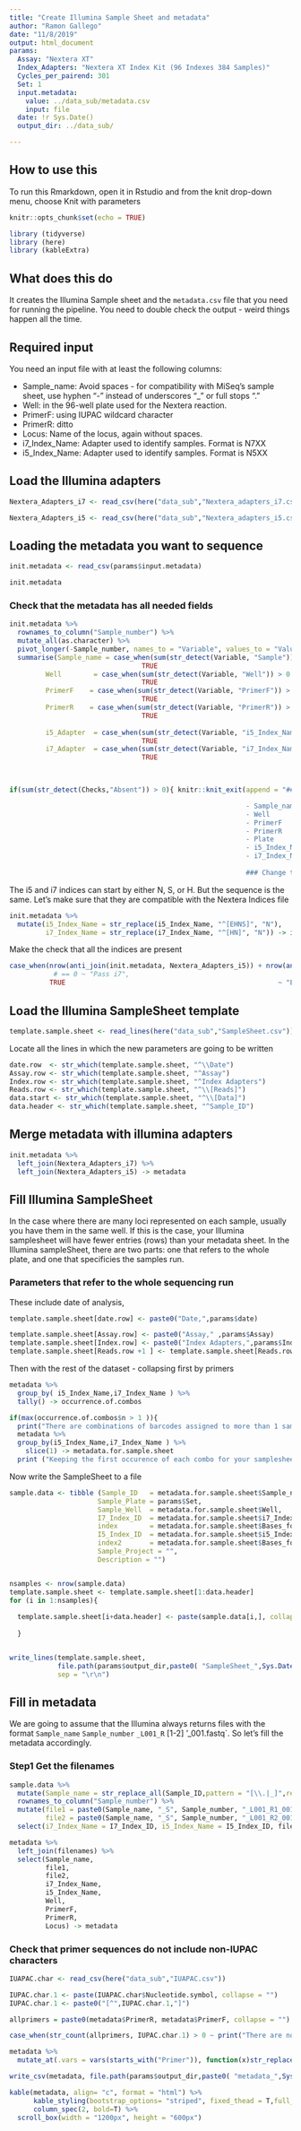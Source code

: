 ```yaml
---
title: "Create Illumina Sample Sheet and metadata"
author: "Ramon Gallego"
date: "11/8/2019"
output: html_document
params: 
  Assay: "Nextera XT"
  Index_Adapters: "Nextera XT Index Kit (96 Indexes 384 Samples)"
  Cycles_per_pairend: 301
  Set: 1
  input.metadata: 
    value: ../data_sub/metadata.csv
    input: file
  date: !r Sys.Date()
  output_dir: ../data_sub/

---
```

## How to use this

To run this Rmarkdown, open it in Rstudio and from the knit drop-down menu, choose Knit with parameters
```r
knitr::opts_chunk$set(echo = TRUE)

library (tidyverse)
library (here)
library (kableExtra)

```

## What does this do

It creates the Illumina Sample sheet and the `metadata.csv` file that you need for running the pipeline. You need to double check the output - weird things happen all the time.

## Required input

You need an input file with at least the following columns:

  - Sample_name: Avoid spaces - for compatibility with MiSeq's sample sheet, use hyphen "-" instead of underscores "_" or full stops "."
  - Well:  in the 96-well plate used for the Nextera reaction. 
  - PrimerF: using IUPAC wildcard character
  - PrimerR: ditto
  - Locus: Name of the locus, again without spaces.
  - i7_Index_Name: Adapter used to identify samples. Format is N7XX
  - i5_Index_Name: Adapter used to identify samples. Format is N5XX

## Load the Illumina adapters

```r

Nextera_Adapters_i7 <- read_csv(here("data_sub","Nextera_adapters_i7.csv"))

Nextera_Adapters_i5 <- read_csv(here("data_sub","Nextera_adapters_i5.csv")) 

```

## Loading the metadata you want to sequence

```r

init.metadata <- read_csv(params$input.metadata)

init.metadata

```

### Check that the metadata has all needed fields

```r

init.metadata %>% 
  rownames_to_column("Sample_number") %>% 
  mutate_all(as.character) %>% 
  pivot_longer(-Sample_number, names_to = "Variable", values_to = "Value") %>% 
  summarise(Sample_name = case_when(sum(str_detect(Variable, "Sample")) > 0 ~ "Present",
                                 TRUE                                    ~ "Absent"),
         Well        = case_when(sum(str_detect(Variable, "Well")) > 0 ~ "Present",
                                 TRUE                                    ~ "Absent"),
         PrimerF    = case_when(sum(str_detect(Variable, "PrimerF")) > 0 ~ "Present",
                                 TRUE                                    ~ "Absent"),
         PrimerR    = case_when(sum(str_detect(Variable, "PrimerR")) > 0 ~ "Present",
                                 TRUE                                    ~ "Absent"),
         
         i5_Adapter  = case_when(sum(str_detect(Variable, "i5_Index_Name")) > 0 ~ "Present",
                                 TRUE                                    ~ "Absent"),
         i7_Adapter  = case_when(sum(str_detect(Variable, "i7_Index_Name")) > 0 ~ "Present",
                                 TRUE                                    ~ "Absent")) -> Checks
  


if(sum(str_detect(Checks,"Absent")) > 0){ knitr::knit_exit(append = "## ERROR: Initial metadata is missing some of the key column names: 

                                                           - Sample_name
                                                           - Well
                                                           - PrimerF
                                                           - PrimerR
                                                           - Plate
                                                           - i5_Index_Name
                                                           - i7_Index_Name
                                                           
                                                           ### Change the column names / add the infromation to your csv file")}

```
The i5 and i7 indices can start by  either N, S, or H. But the sequence is the same. Let's make sure that they are compatible with the Nextera Indices file

```r

init.metadata %>% 
  mutate(i5_Index_Name = str_replace(i5_Index_Name, "^[EHNS]", "N"),
         i7_Index_Name = str_replace(i7_Index_Name, "^[HN]", "N")) -> init.metadata

```

Make the check that all the indices are present

```r

case_when(nrow(anti_join(init.metadata, Nextera_Adapters_i5)) + nrow(anti_join(init.metadata, Nextera_Adapters_i7)) == 0 ~ "All indices present in the  dataset",
           # == 0 ~ "Pass i7",
          TRUE                                                     ~ "Either some of the i5 or the i7 indices are not present in the Nextera Indices list - That will result in NAs in the final Sample Sheet")

```



## Load the Illumina SampleSheet template



```r

template.sample.sheet <- read_lines(here("data_sub","SampleSheet.csv"))

```

Locate all the lines in which the new parameters are going to be written

```r


date.row  <- str_which(template.sample.sheet, "^\\Date")
Assay.row <- str_which(template.sample.sheet, "^Assay")
Index.row <- str_which(template.sample.sheet, "^Index Adapters")
Reads.row <- str_which(template.sample.sheet, "^\\[Reads]")
data.start <- str_which(template.sample.sheet, "^\\[Data]")
data.header <- str_which(template.sample.sheet, "^Sample_ID")

```



## Merge metadata with illumina adapters

```r

init.metadata %>% 
  left_join(Nextera_Adapters_i7) %>% 
  left_join(Nextera_Adapters_i5) -> metadata

```

## Fill Illumina SampleSheet

In the case where there are many loci represented on each sample, usually you have them in the same well. If this is the case, your Illumina samplesheet will have fewer entries (rows) than your metadata sheet. In the Illumina sampleSheet, there are two parts: one that refers to the whole plate, and one that specificies the samples run.

### Parameters that refer to the whole sequencing run

These include date of analysis, 

```r
template.sample.sheet[date.row] <- paste0("Date,",params$date)

template.sample.sheet[Assay.row] <- paste0("Assay," ,params$Assay)
template.sample.sheet[Index.row] <- paste0("Index Adapters,",params$Index_Adapters)
template.sample.sheet[Reads.row +1 ] <- template.sample.sheet[Reads.row + 2] <- params$Cycles_per_pairend
```

Then with the rest of the dataset - collapsing first by primers

```r

metadata %>% 
  group_by( i5_Index_Name,i7_Index_Name ) %>% 
  tally() -> occurrence.of.combos

if(max(occurrence.of.combos$n > 1 )){
  print("There are combinations of barcodes assigned to more than 1 sample - Please Check they have different PCR primers so you can separate them after")
  metadata %>% 
  group_by(i5_Index_Name,i7_Index_Name ) %>% 
    slice(1) -> metadata.for.sample.sheet
  print ("Keeping the first occurence of each combo for your samplesheet")}else{metadata.for.sample.sheet <- metadata}
```

Now write the SampleSheet to a file
```r
sample.data <- tibble (Sample_ID   = metadata.for.sample.sheet$Sample_name,
                      Sample_Plate = params$Set,
                      Sample_Well  = metadata.for.sample.sheet$Well,
                      I7_Index_ID  = metadata.for.sample.sheet$i7_Index_Name,
                      index        = metadata.for.sample.sheet$Bases_for_Sample_Sheet_i7,
                      I5_Index_ID  = metadata.for.sample.sheet$i5_Index_Name,
                      index2       = metadata.for.sample.sheet$Bases_for_Sample_Sheet_i5,
                      Sample_Project = "", 
                      Description = "") 


nsamples <- nrow(sample.data)
template.sample.sheet <- template.sample.sheet[1:data.header]
for (i in 1:nsamples){
  
  template.sample.sheet[i+data.header] <- paste(sample.data[i,], collapse = ",") 
  
  }


write_lines(template.sample.sheet,
            file.path(params$output_dir,paste0( "SampleSheet_",Sys.Date(),".csv")),
            sep = "\r\n")


```

## Fill in metadata


We are going to assume that the Illumina always returns files with the format `Sample_name` `Sample_number` `_L001_R` [1-2] '_001.fastq`. So let's fill the metadata accordingly.

### Step1 Get the filenames

```r

sample.data %>% 
  mutate(Sample_name = str_replace_all(Sample_ID,pattern = "[\\.|_]",replacement = "-")) %>%
  rownames_to_column("Sample_number") %>% 
  mutate(file1 = paste0(Sample_name, "_S", Sample_number, "_L001_R1_001.fastq"),
         file2 = paste0(Sample_name, "_S", Sample_number, "_L001_R2_001.fastq")) %>% 
  select(i7_Index_Name = I7_Index_ID, i5_Index_Name = I5_Index_ID, file1, file2) -> filenames
```


```r
metadata %>%
  left_join(filenames) %>% 
  select(Sample_name,
         file1,
         file2,
         i7_Index_Name,
         i5_Index_Name,
         Well,
         PrimerF,
         PrimerR,
         Locus) -> metadata

```

### Check that primer sequences do not include non-IUPAC characters

```r
IUAPAC.char <- read_csv(here("data_sub","IUAPAC.csv"))

IUPAC.char.1 <- paste(IUAPAC.char$Nucleotide.symbol, collapse = "")
IUPAC.char.1 <- paste0("[^",IUPAC.char.1,"]")

allprimers = paste0(metadata$PrimerR, metadata$PrimerF, collapse = "")

case_when(str_count(allprimers, IUPAC.char.1) > 0 ~ print("There are non-IUAPAC characters in your primers, changing them to N"))

metadata %>% 
  mutate_at(.vars = vars(starts_with("Primer")), function(x)str_replace_all(x, IUPAC.char.1, "N")) -> metadata

```


```r

write_csv(metadata, file.path(params$output_dir,paste0( "metadata_",Sys.Date(),".csv")))

kable(metadata, align= "c", format = "html") %>%
      kable_styling(bootstrap_options= "striped", fixed_thead = T,full_width = T, position = "center") %>%
      column_spec(2, bold=T) %>%
  scroll_box(width = "1200px", height = "600px")

```

